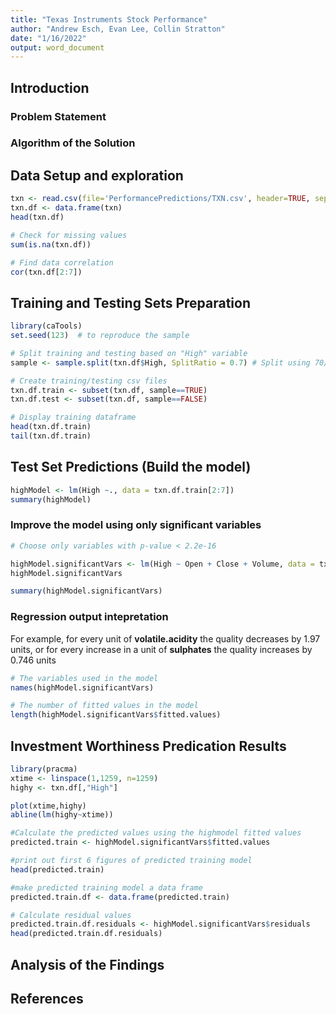 ```yaml
---
title: "Texas Instruments Stock Performance"
author: "Andrew Esch, Evan Lee, Collin Stratton"
date: "1/16/2022"
output: word_document
---
```

## Introduction
### Problem Statement

### Algorithm of the Solution

## Data Setup and exploration
```r
txn <- read.csv(file='PerformancePredictions/TXN.csv', header=TRUE, sep=',')
txn.df <- data.frame(txn)
head(txn.df)

# Check for missing values
sum(is.na(txn.df))

# Find data correlation
cor(txn.df[2:7])
```
## Training and Testing Sets Preparation
```r
library(caTools)
set.seed(123)  # to reproduce the sample

# Split training and testing based on "High" variable
sample <- sample.split(txn.df$High, SplitRatio = 0.7) # Split using 70/30 ratio (backed up with research)

# Create training/testing csv files
txn.df.train <- subset(txn.df, sample==TRUE)
txn.df.test <- subset(txn.df, sample==FALSE)

# Display training dataframe
head(txn.df.train)
tail(txn.df.train)
```

## Test Set Predictions (Build the model)
```r

highModel <- lm(High ~., data = txn.df.train[2:7])
summary(highModel)
```

### Improve the model using only significant variables

```r
# Choose only variables with p-value < 2.2e-16

highModel.significantVars <- lm(High ~ Open + Close + Volume, data = txn.df.train)
highModel.significantVars

summary(highModel.significantVars)
```

### Regression output intepretation

For example, for every unit of **volatile.acidity** the quality decreases by 1.97 units, or for every increase in a unit of **sulphates** the quality increases by 0.746 units
```r
# The variables used in the model
names(highModel.significantVars)

# The number of fitted values in the model
length(highModel.significantVars$fitted.values)

```

## Investment Worthiness Predication Results

```r
library(pracma)
xtime <- linspace(1,1259, n=1259)
highy <- txn.df[,"High"]

plot(xtime,highy)
abline(lm(highy~xtime))
```
```r

#Calculate the predicted values using the highmodel fitted values
predicted.train <- highModel.significantVars$fitted.values

#print out first 6 figures of predicted training model
head(predicted.train)

#make predicted training model a data frame
predicted.train.df <- data.frame(predicted.train)

# Calculate residual values
predicted.train.df.residuals <- highModel.significantVars$residuals
head(predicted.train.df.residuals)
```



## Analysis of the Findings


## References
